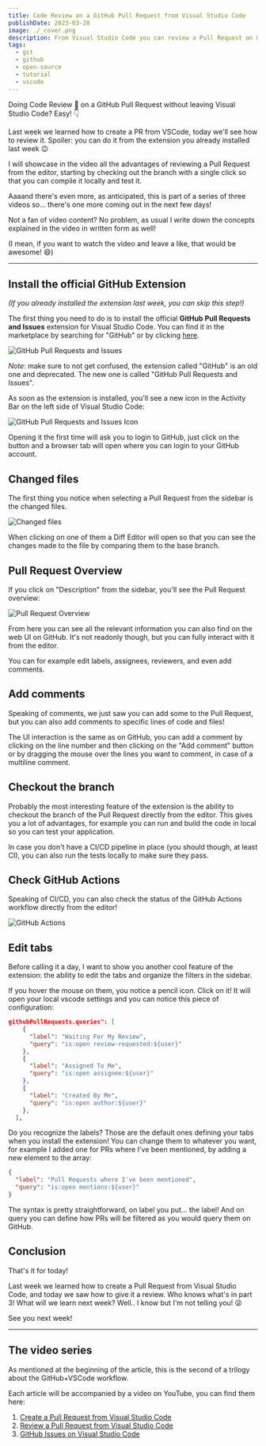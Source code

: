 ```yaml
---
title: Code Review on a GitHub Pull Request from Visual Studio Code
publishDate: 2023-03-28
image: ./_cover.png
description: From Visual Studio Code you can review a Pull Request on GitHub without leaving the editor!
tags:
  - git
  - github
  - open-source
  - tutorial
  - vscode
---
```



Doing Code Review 📖 on a GitHub Pull Request without leaving Visual Studio Code? Easy! 👇

Last week we learned how to create a PR from VSCode, today we'll see how to review it. Spoiler: you can do it from the extension you already installed last week 😉

I will showcase in the video all the advantages of reviewing a Pull Request from the editor, starting by checking out the branch with a single click so that you can compile it locally and test it.

Aaaand there's even more, as anticipated, this is part of a series of three videos so... there's one more coming out in the next few days!



<YouTube id="DSl-L6B_Qb4" />

Not a fan of video content? No problem, as usual I write down the concepts explained in the video in written form as well!

(I mean, if you want to watch the video and leave a like, that would be awesome! 😄)

---

## Install the official GitHub Extension

_(If you already installed the extension last week, you can skip this step!)_

The first thing you need to do is to install the official **GitHub Pull Requests and Issues** extension for Visual Studio Code. You can find it in the marketplace by searching for "GitHub" or by clicking [here](https://marketplace.visualstudio.com/items?itemName=GitHub.vscode-pull-request-github).


<Image src={github_extension} alt="GitHub Pull Requests and Issues" />

_Note_: make sure to not get confused, the extension called "GitHub" is an old one and deprecated. The new one is called "GitHub Pull Requests and Issues".

As soon as the extension is installed, you'll see a new icon in the Activity Bar on the left side of Visual Studio Code:


<Image src={github_extension_icon} alt="GitHub Pull Requests and Issues Icon" />

Opening it the first time will ask you to login to GitHub, just click on the button and a browser tab will open where you can login to your GitHub account.

## Changed files

The first thing you notice when selecting a Pull Request from the sidebar is the changed files.


<Image src={changed_files} alt="Changed files" />

When clicking on one of them a Diff Editor will open so that you can see the changes made to the file by comparing them to the base branch.

## Pull Request Overview

If you click on "Description" from the sidebar, you'll see the Pull Request overview:


<Image src={pr_overview} alt="Pull Request Overview" />

From here you can see all the relevant information you can also find on the web UI on GitHub. It's not readonly though, but you can fully interact with it from the editor.

You can for example edit labels, assignees, reviewers, and even add comments.

## Add comments

Speaking of comments, we just saw you can add some to the Pull Request, but you can also add comments to specific lines of code and files!

The UI interaction is the same as on GitHub, you can add a comment by clicking on the line number and then clicking on the "Add comment" button or by dragging the mouse over the lines you want to comment, in case of a multiline comment.

## Checkout the branch

Probably the most interesting feature of the extension is the ability to checkout the branch of the Pull Request directly from the editor. This gives you a lot of advantages, for example you can run and build the code in local so you can test your application.

In case you don't have a CI/CD pipeline in place (you should though, at least CI), you can also run the tests locally to make sure they pass.

## Check GitHub Actions

Speaking of CI/CD, you can also check the status of the GitHub Actions workflow directly from the editor!


<Image src={ci_status} alt="GitHub Actions" />

## Edit tabs

Before calling it a day, I want to show you another cool feature of the extension: the ability to edit the tabs and organize the filters in the sidebar.

If you hover the mouse on them, you notice a pencil icon. Click on it! It will open your local vscode settings and you can notice this piece of configuration:

```json
githubPullRequests.queries": [
    {
      "label": "Waiting For My Review",
      "query": "is:open review-requested:${user}"
    },
    {
      "label": "Assigned To Me",
      "query": "is:open assignee:${user}"
    },
    {
      "label": "Created By Me",
      "query": "is:open author:${user}"
    },
  ],
```

Do you recognize the labels? Those are the default ones defining your tabs when you install the extension! You can change them to whatever you want, for example I added one for PRs where I've been mentioned, by adding a new element to the array:

```json
{
  "label": "Pull Requests where I've been mentioned",
  "query": "is:open mentions:${user}"
}
```

The syntax is pretty straightforward, on label you put... the label! And on query you can define how PRs will be filtered as you would query them on GitHub.

## Conclusion

That's it for today!

Last week we learned how to create a Pull Request from Visual Studio Code, and today we saw how to give it a review. Who knows what's in part 3! What will we learn next week? Well.. I know but I'm not telling you! 😜

See you next week!

---

## The video series

As mentioned at the beginning of the article, this is the second of a trilogy about the GitHub+VSCode workflow.

Each article will be accompanied by a video on YouTube, you can find them here:

1. [Create a Pull Request from Visual Studio Code](https://youtu.be/Ma67EbIHi64)
2. [Review a Pull Request from Visual Studio Code](https://youtu.be/DSl-L6B_Qb4)
3. [GitHub Issues on Visual Studio Code](https://youtu.be/-nfUgBLBTIo)
